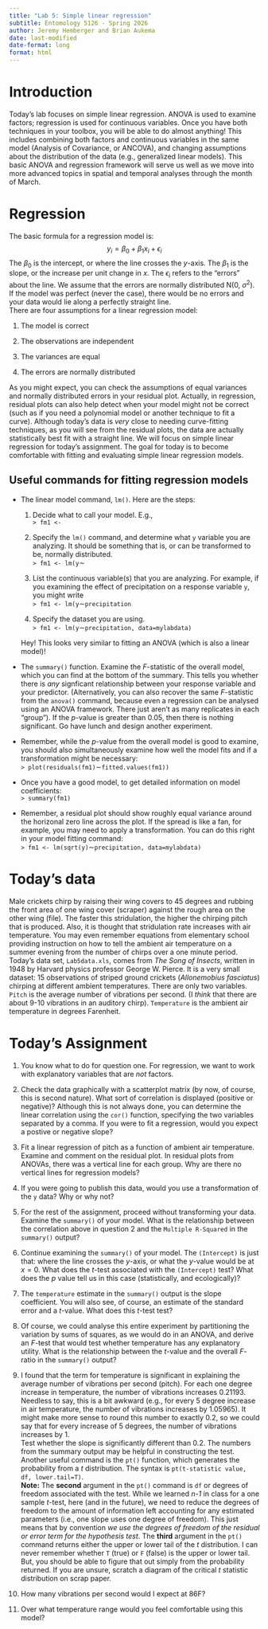 ```yaml
---
title: "Lab 5: Simple linear regression"
subtitle: Entomology 5126 - Spring 2026
author: Jeremy Hemberger and Brian Aukema
date: last-modified
date-format: long
format: html
---
```


# Introduction

Today's lab focuses on simple linear regression. ANOVA is used to examine factors; regression is used for continuous variables. Once you have both techniques in your toolbox, you will be able to do almost anything! This includes combining both factors and continuous variables in the same model (Analysis of Covariance, or ANCOVA), and changing assumptions about the distribution of the data (e.g., generalized linear models). This basic ANOVA and regression framework will serve us well as we move into more advanced topics in spatial and temporal analyses through the month of March.\

# Regression

The basic formula for a regression model is: $$y_i = \beta_0 + \beta_1 x_i + \epsilon_i$$ The $\beta_0$ is the intercept, or where the line crosses the $y$-axis. The $\beta_1$ is the slope, or the increase per unit change in $x$. The $\epsilon_i$ refers to the "errors" about the line. We assume that the errors are normally distributed N(0, $\sigma^2$). If the model was perfect (never the case), there would be no errors and your data would lie along a perfectly straight line.\
There are four assumptions for a linear regression model:

1.  The model is correct

2.  The observations are independent

3.  The variances are equal

4.  The errors are normally distributed

As you might expect, you can check the assumptions of equal variances and normally distributed errors in your residual plot. Actually, in regression, residual plots can also help detect when your model might not be correct (such as if you need a polynomial model or another technique to fit a curve). Although today's data is *very* close to needing curve-fitting techniques, as you will see from the residual plots, the data are actually statistically best fit with a straight line. We will focus on simple linear regression for today's assignment. The goal for today is to become comfortable with fitting and evaluating simple linear regression models.

## Useful commands for fitting regression models

-   The linear model command, `lm()`. Here are the steps:

    1.  Decide what to call your model. E.g.,\
        `> fm1 <-`

    2.  Specify the `lm()` command, and determine what `y` variable you are analyzing. It should be something that is, or can be transformed to be, normally distributed.\
        `> fm1 <- lm(y`$\sim$

    3.  List the continuous variable(s) that you are analyzing. For example, if you examining the effect of precipitation on a response variable `y`, you might write\
        `> fm1 <- lm(y`$\sim$`precipitation`

    4.  Specify the dataset you are using.\
        `> fm1 <- lm(y`$\sim$`precipitation, data=mylabdata)`\

    Hey! This looks very similar to fitting an ANOVA (which is also a linear model)!

-   The `summary()` function. Examine the $F$-statistic of the overall model, which you can find at the bottom of the summary. This tells you whether there is *any* signficant relationship between your response variable and your predictor. (Alternatively, you can also recover the same $F$-statistic from the `anova()` command, because even a regression can be analysed using an ANOVA framework. There just aren't as many replicates in each "group"). If the $p$-value is greater than 0.05, then there is nothing significant. Go have lunch and design another experiment.

-   Remember, while the $p$-value from the overall model is good to examine, you should also simultaneously examine how well the model fits and if a transformation might be necessary:\
    `> plot(residuals(fm1)`$\sim$`fitted.values(fm1))`

-   Once you have a good model, to get detailed information on model coefficients:\
    `> summary(fm1)`

-   Remember, a residual plot should show roughly equal variance around the horizonal zero line across the plot. If the spread is like a fan, for example, you may need to apply a transformation. You can do this right in your model fitting command:\
    `> fm1 <- lm(sqrt(y)`$\sim$`precipitation, data=mylabdata)`\

# Today's data

Male crickets chirp by raising their wing covers to 45 degrees and rubbing the front area of one wing cover (scraper) against the rough area on the other wing (file). The faster this stridulation, the higher the chirping pitch that is produced. Also, it is thought that stridulation rate increases with air temperature. You may even remember equations from elementary school providing instruction on how to tell the ambient air temperature on a summer evening from the number of chirps over a one minute period.\
Today's data set, `Lab5data.xls`, comes from *The Song of Insects*, written in 1948 by Harvard physics professor George W. Pierce. It is a very small dataset: 15 observations of striped ground crickets (*Allonemobius fasciatus*) chirping at different ambient temperatures. There are only two variables. `Pitch` is the average number of vibrations per second. (I *think* that there are about 9-10 vibrations in an auditory chirp). `Temperature` is the ambient air temperature in degrees Farenheit.\

# Today's Assignment

1.  You know what to do for question one. For regression, we want to work with explanatory variables that are *not* factors.

2.  Check the data graphically with a scatterplot matrix (by now, of course, this is second nature). What sort of correlation is displayed (positive or negative)? Although this is not always done, you can determine the linear correlation using the `cor()` function, specifying the two variables separated by a comma. If you were to fit a regression, would you expect a postive or negative slope?

3.  Fit a linear regression of pitch as a function of ambient air temperature. Examine and comment on the residual plot. In residual plots from ANOVAs, there was a vertical line for each group. Why are there no vertical lines for regression models?

4.  If you were going to publish this data, would you use a transformation of the `y` data? Why or why not?

5.  For the rest of the assignment, proceed without transforming your data. Examine the `summary()` of your model. What is the relationship between the correlation above in question 2 and the `Multiple R-Squared` in the `summary()` output?

6.  Continue examining the `summary()` of your model. The `(Intercept)` is just that: where the line crosses the $y$-axis, or what the $y$-value would be at $x=0$. What does the $t$-test associated with the `(Intercept)` test? What does the $p$ value tell us in this case (statistically, and ecologically)?

7.  The `temperature` estimate in the `summary()` output is the slope coefficient. You will also see, of course, an estimate of the standard error and a $t$-value. What does this $t$-test test?

8.  Of course, we could analyse this entire experiment by partitioning the variation by sums of squares, as we would do in an ANOVA, and derive an $F$-test that would test whether temperature has any explanatory utility. What is the relationship between the $t$-value and the overall $F$-ratio in the `summary()` output?

9.  I found that the term for temperature is significant in explaining the average number of vibrations per second (pitch). For each one degree increase in temperature, the number of vibrations increases 0.21193. Needless to say, this is a bit awkward (e.g., for every 5 degree increase in air temperature, the number of vibrations increases by 1.05965). It might make more sense to round this number to exactly 0.2, so we could say that for every increase of 5 degrees, the number of vibrations increases by 1.\
    Test whether the slope is significantly different than 0.2. The numbers from the summary output may be helpful in constructing the test. Another useful command is the `pt()` function, which generates the probability from a $t$ distribution. The syntax is `pt(t-statistic value, df, lower.tail=T)`.\
    **Note:** The **second** argument in the `pt()` command is `df` or degrees of freedom associated with the test. While we learned *n-1* in class for a one sample *t*-test, here (and in the future), we need to reduce the degrees of freedom to the amount of information left accounting for any estimated parameters (i.e., one slope uses one degree of freedom). This just means that by convention *we use the degrees of freedom of the residual or error term for the hypothesis test*. The **third** argument in the `pt()` command returns either the upper or lower tail of the *t* distribution. I can never remember whether `T` (true) or `F` (false) is the upper or lower tail. But, you should be able to figure that out simply from the probability returned. If you are unsure, scratch a diagram of the critical *t* statistic distribution on scrap paper.

10. How many vibrations per second would I expect at 86F?

11. Over what temperature range would you feel comfortable using this model?
